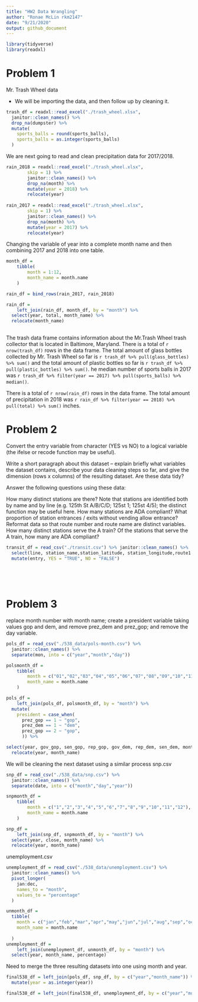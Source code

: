 ```yaml
---
title: "HW2 Data Wrangling"
author: "Ronae McLin rkm2147"
date: "9/21/2020"
output: github_document
---
```


```r
library(tidyverse)
library(readxl)
```

# Problem 1

 Mr. Trash Wheel data

- We will be importing the data, and then follow up by cleaning it.

```r
trash_df = readxl::read_excel("./trash_wheel.xlsx",                    range = "A2:N408") %>% 
  janitor::clean_names() %>% 
  drop_na(dumpster) %>% 
  mutate(
    sports_balls = round(sports_balls),
    sports_balls = as.integer(sports_balls)
  )

```

We are next going to read and clean precipitation data for 2017/2018. 

```r
rain_2018 = readxl::read_excel("./trash_wheel.xlsx",                    sheet = "2018 Precipitation",
        skip = 1) %>% 
        janitor::clean_names() %>% 
        drop_na(month) %>% 
        mutate(year = 2018) %>% 
        relocate(year)
  
rain_2017 = readxl::read_excel("./trash_wheel.xlsx",                    sheet = "2017 Precipitation",
        skip = 1) %>% 
        janitor::clean_names() %>% 
        drop_na(month) %>% 
        mutate(year = 2017) %>% 
        relocate(year)
```

Changing the variable of year into a complete month name and then combining 2017 and 2018 into one table. 

```r
month_df = 
	tibble(
		month = 1:12,
		month_name = month.name
	)

rain_df = bind_rows(rain_2017, rain_2018)

rain_df =
	left_join(rain_df, month_df, by = "month") %>% 
  select(year, total, month_name) %>% 
  relocate(month_name)
  
```


The trash data frame contains information about the Mr.Trash Wheel trash collector that is located in Baltimore, Maryland. 
There is a total of `r nrow(trash_df)` rows in the data frame. The total amount of glass bottles collected by Mr. Trash Wheel so far is `r trash_df %>% pull(glass_bottles) %>% sum()` and the total amount of plastic bottles so far is `r trash_df %>% pull(plastic_bottles) %>% sum()`. 
he median number of sports balls in 2017 was `r trash_df %>% filter(year == 2017) %>% pull(sports_balls) %>% median()`.

There is a total of `r nrow(rain_df)` rows in the data frame.
The total amount of precipitation in 2018 was `r rain_df %>% filter(year == 2018) %>% pull(total) %>% sum()` inches.


# Problem 2



 Convert the entry variable from character (YES vs NO) to a logical variable (the ifelse or recode function may be useful).

Write a short paragraph about this dataset – explain briefly what variables the dataset contains, describe your data cleaning steps so far, and give the dimension (rows x columns) of the resulting dataset. Are these data tidy?

Answer the following questions using these data:

How many distinct stations are there? Note that stations are identified both by name and by line (e.g. 125th St A/B/C/D; 125st 1; 125st 4/5); the distinct function may be useful here.
How many stations are ADA compliant?
What proportion of station entrances / exits without vending allow entrance?
Reformat data so that route number and route name are distinct variables. How many distinct stations serve the A train? Of the stations that serve the A train, how many are ADA compliant?



```r
transit_df = read_csv("./transit.csv") %>% janitor::clean_names() %>% 
  select(line, station_name,station_latitude, station_longitude,route1:route11, entry, vending,       entrance_type, ada) %>% 
  mutate(entry, YES = "TRUE", NO = "FALSE")
    
    
  
  
```


# Problem 3




 replace month number with month name; create a president variable taking values gop and dem, and remove prez_dem and prez_gop; and remove the day variable.
```r
pols_df = read_csv("./538_data/pols-month.csv") %>% 
  janitor::clean_names() %>% 
  separate(mon, into = c("year","month","day"))

```

```r
polsmonth_df = 
	tibble(
		month = c("01","02","03","04","05","06","07","08","09","10","11","12"),
		month_name = month.name
	)

pols_df =
	left_join(pols_df, polsmonth_df, by = "month") %>% 
  mutate(
    president = case_when(
      prez_gop == 1 ~ "gop",
      prez_dem == 1 ~ "dem",
      prez_gop == 2 ~ "gop",
      )) %>% 

select(year, gov_gop, sen_gop, rep_gop, gov_dem, rep_dem, sen_dem, month_name, president) %>% 
  relocate(year, month_name)

```

We will be cleaning the next dataset using a similar process
snp.csv
```r
snp_df = read_csv("./538_data/snp.csv") %>% 
  janitor::clean_names() %>% 
  separate(date, into = c("month","day","year"))

snpmonth_df = 
	tibble(
		month = c("1","2","3","4","5","6","7","8","9","10","11","12"),
		month_name = month.name
	)

snp_df =
	left_join(snp_df, snpmonth_df, by = "month") %>% 
  select(year, close, month_name) %>% 
  relocate(year, month_name)
```

 unemployment.csv
```r
unemployment_df = read_csv("./538_data/unemployment.csv") %>% 
  janitor::clean_names() %>% 
  pivot_longer(
    jan:dec,
    names_to = "month",
    values_to = "percentage"
  )

unmonth_df =
  tibble(
    month = c("jan","feb","mar","apr","may","jun","jul","aug","sep","oct","nov","dec"),
    month_name = month.name
    
  )
unemployment_df =
	left_join(unemployment_df, unmonth_df, by = "month") %>% 
  select(year, month_name, percentage)
```

Need to merge the three resulting datasets into one using month and year.

```r

final538_df = left_join(pols_df, snp_df, by = c("year","month_name")) %>% 
  mutate(year = as.integer(year))

final538_df = left_join(final538_df, unemployment_df, by = c("year","month_name"))

```

